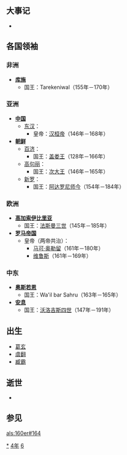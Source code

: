 {{yearTOC|164|东汉'''[[延熹|延熹]]七年'''}}

== 大事记 ==
*

== 各国领袖 ==
=== 非洲 ===
*'''[[库施|库施]]'''
**国王：Tarekeniwal（155年－170年）

=== 亚洲 ===
*'''[[中国|中国]]'''
**[[东汉|东汉]]：
***皇帝：[[汉桓帝|汉桓帝]]（146年－168年）
*'''[[朝鲜民主主义人民共和国|朝鲜]]'''
**[[百濟|百济]]：
***国王：[[盖娄王|盖娄王]]（128年－166年）
**[[高句丽|高句丽]]：
***国王：[[次大王|次大王]]（146年－165年）
**[[新罗|新罗]]：
***国王：[[阿达罗尼师今|阿达罗尼师今]]（154年－184年）

=== 欧洲 ===
*'''[[高加索伊比利亞王國|高加索伊比里亚]]'''
**国王：[[法斯曼三世|法斯曼三世]]（145年－185年）
*'''[[羅馬帝國|罗马帝国]]'''
**皇帝（两帝共治）：
***[[馬爾庫斯·奧列里烏斯|马可·奥勒留]]（161年－180年）
***[[维鲁斯|维鲁斯]]（161年－169年）

=== 中东 ===
*'''[[奥斯若恩|奥斯若恩]]'''
**国王：Wa'il bar Sahru（163年－165年）
*'''[[安息_(国家)|安息]]''' 
**国王：[[沃洛吉斯四世|沃洛吉斯四世]]（147年－191年）

== 出生 ==
*[[葛玄|葛玄]]
*[[虞翻|虞翻]]
*[[臧霸|臧霸]]

== 逝世 ==
*

== 参见 ==
{{Wikisource year mention}}

[[Category:164年|*]]
[[Category:160年代|4年]]
[[Category:2世纪各年|6]]

[[als:160er#164|als:160er#164]]